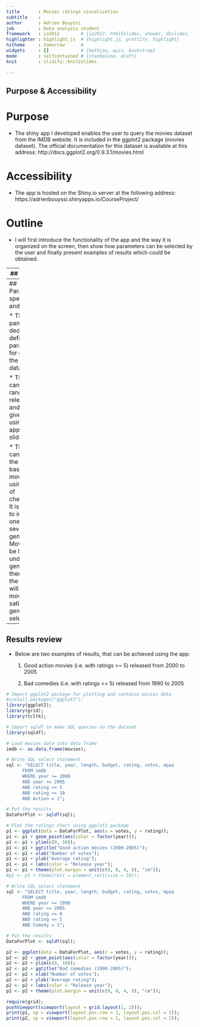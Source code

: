 ```yaml
---
title       : Movies ratings visualization
subtitle    : 
author      : Adrien Bouyssi
job         : Data analysis student
framework   : io2012        # {io2012, html5slides, shower, dzslides, ...}
highlighter : highlight.js  # {highlight.js, prettify, highlight}
hitheme     : tomorrow      # 
widgets     : []            # {mathjax, quiz, bootstrap}
mode        : selfcontained # {standalone, draft}
knit        : slidify::knit2slides

--- 
```

## Purpose & Accessibility

# Purpose

* The shiny app I developed enables the user to query the movies dataset from the IMDB website. It is included in the ggplot2 package (movies dataset). The official documentation for this dataset is available at this address: http://docs.ggplot2.org/0.9.3.1/movies.html

# Accessibility

* The app is hosted on the Shiny.io server at the following address: https://adrienbouyssi.shinyapps.io/CourseProject/

# Outline

* I will first introduce the functionality of the app and the way it is organized on the screen, then show how parameters can be selected by the user and finally present examples of results which could be obtained.

---
## Overview

# Functionality

* This app allows the user to query selected movies from the movies dataset based on their release year, average ratings as well as genre classification using the sidebar panel. These parameters will be displayed "live" in the 'Parameters selected' part of the main panel for review (before pressing the 'Submit' button). After the 'Submit' button is pressed, the ratings scatter plot and underlying movies table are displayed in the main panel.

# Layout

* The screen layout is divided into:

  1) a sidebar panel containing the user-specified parameters (release year, rating, genre), and
  
  2) a main panel with the app documentation, a display of parameters entered by the user (for control and transparency) and the results of the server calculations, i.e. the scatter plot of average user-given rating by total number of votes cast (movies are organized by release year - cf. legend) and the table of the selected movies data for identifying which movie is represented by each point in the scatter plot and providing additional data (mpaa rating, budget, length).

--- 
## Parameters specifications and review

* The sidebar panel is dedicated to defining parameters for querying the movies dataset.

* The user can pick a range of release years and user-given ratings using the appropriate sliders.

* The user can also filter the dataset based on movies genre using the set of checkboxes. It is possible to include one or several genres. Movies may be listed under several genres themselves, the results will return movies that satisfy all genres selected.


--- 
## Results review

* Below are two examples of results, that can be achieved using the app:

  1) Good action movies (i.e. with ratings >= 5) released from 2000 to 2005
  
  2) Bad comedies (i.e. with ratings <= 5) released from 1990 to 2005
  

```r
# Import ggplot2 package for plotting and contains movies data
#install.packages("ggplot2");
library(ggplot2);
library(grid);
library(tcltk);

# Import sqldf to make SQL queries on the dataset
library(sqldf);

# Load movies data into data frame
imdb <- as.data.frame(movies);

# Write SQL select statement
sql <- "SELECT title, year, length, budget, rating, votes, mpaa
      FROM imdb
      WHERE year >= 2000
      AND year <= 2005
      AND rating >= 5
      AND rating <= 10
      AND Action = 1";

# Put the results 
DataForPlot <- sqldf(sql);

# Plot the ratings chart using ggplot2 package
p1 <- ggplot(data = DataForPlot, aes(x = votes, y = rating));
p1 <- p1 + geom_point(aes(color = factor(year)));
p1 <- p1 + ylim(c(0, 10));
p1 <- p1 + ggtitle("Good action movies (2000-2005)");
p1 <- p1 + xlab("Number of votes");
p1 <- p1 + ylab("Average rating");
p1 <- p1 + labs(color = "Release year");
p1 <- p1 + theme(plot.margin = unit(c(0, 0, 4, 0), "cm"));
#p1 <- p1 + theme(rect = element_rect(size = 10));

# Write SQL select statement
sql <- "SELECT title, year, length, budget, rating, votes, mpaa
      FROM imdb
      WHERE year >= 1990
      AND year <= 2005
      AND rating >= 0
      AND rating <= 5
      AND Comedy = 1";

# Put the results 
DataForPlot <- sqldf(sql);

p2 <- ggplot(data = DataForPlot, aes(x = votes, y = rating));
p2 <- p2 + geom_point(aes(color = factor(year)));
p2 <- p2 + ylim(c(0, 10));
p2 <- p2 + ggtitle("Bad comedies (1990-2005)");
p2 <- p2 + xlab("Number of votes");
p2 <- p2 + ylab("Average rating");
p2 <- p2 + labs(color = "Release year");
p2 <- p2 + theme(plot.margin = unit(c(0, 0, 4, 0), "cm"));

require(grid);
pushViewport(viewport(layout = grid.layout(1, 2)));
print(p1, vp = viewport(layout.pos.row = 1, layout.pos.col = 1));
print(p2, vp = viewport(layout.pos.row = 1, layout.pos.col = 2));


```
